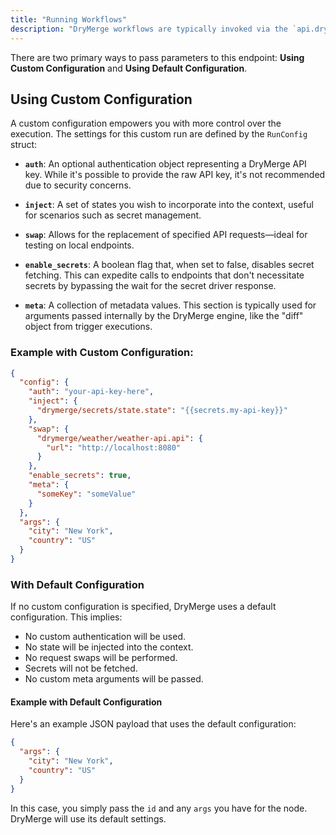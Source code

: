 ```yaml
---
title: "Running Workflows"
description: "DryMerge workflows are typically invoked via the `api.drymerge.com/execute/[id]` endpoint. Initiating this endpoint causes DryMerge to set up the API Graph rooted at the provided ID and starts the execution based on the DryMerge configuration. They can also be manually invoked via the CLI with `dry run [id] --file [path-with-args]`."
---
```


There are two primary ways to pass parameters to this endpoint: **Using Custom Configuration** and **Using Default Configuration**.

## Using Custom Configuration

A custom configuration empowers you with more control over the execution. The settings for this custom run are defined by the `RunConfig` struct:

- **`auth`**: An optional authentication object representing a DryMerge API key. While it's possible to provide the raw API key, it's not recommended due to security concerns.

- **`inject`**: A set of states you wish to incorporate into the context, useful for scenarios such as secret management.

- **`swap`**: Allows for the replacement of specified API requests—ideal for testing on local endpoints.

- **`enable_secrets`**: A boolean flag that, when set to false, disables secret fetching. This can expedite calls to endpoints that don't necessitate secrets by bypassing the wait for the secret driver response.

- **`meta`**: A collection of metadata values. This section is typically used for arguments passed internally by the DryMerge engine, like the "diff" object from trigger executions.

### Example with Custom Configuration:

```json
{
  "config": {
    "auth": "your-api-key-here",
    "inject": {
      "drymerge/secrets/state.state": "{{secrets.my-api-key}}"
    },
    "swap": {
      "drymerge/weather/weather-api.api": {
        "url": "http://localhost:8080"
      }
    },
    "enable_secrets": true,
    "meta": {
      "someKey": "someValue"
    }
  },
  "args": {
    "city": "New York",
    "country": "US"
  }
}
```

### With Default Configuration

If no custom configuration is specified, DryMerge uses a default configuration. This implies:

- No custom authentication will be used.
- No state will be injected into the context.
- No request swaps will be performed.
- Secrets will not be fetched.
- No custom meta arguments will be passed.

#### Example with Default Configuration

Here's an example JSON payload that uses the default configuration:

```json
{
  "args": {
    "city": "New York",
    "country": "US"
  }
}
```


In this case, you simply pass the `id` and any `args` you have for the node. DryMerge will use its default settings.